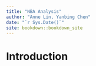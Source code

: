 ```yaml
--- 
title: "NBA Analysis"
author: "Anne Lin, Yanbing Chen"
date: "`r Sys.Date()`"
site: bookdown::bookdown_site
---
```


# Introduction

